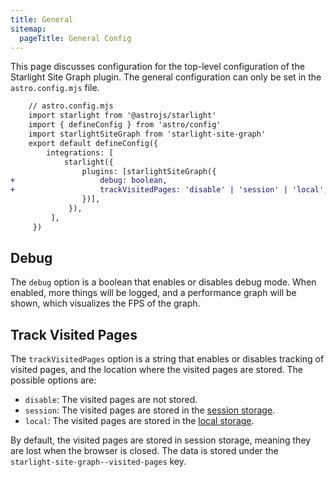 ```yaml
---
title: General
sitemap:
  pageTitle: General Config
---
```


This page discusses configuration for the top-level configuration of the Starlight Site Graph plugin.
The general configuration can only be set in the `astro.config.mjs` file.

```diff lang="js"
	// astro.config.mjs
	import starlight from '@astrojs/starlight'
	import { defineConfig } from 'astro/config'
	import starlightSiteGraph from 'starlight-site-graph'
	export default defineConfig({
		integrations: [
			starlight({
				plugins: [starlightSiteGraph({
+					debug: boolean,
+					trackVisitedPages: 'disable' | 'session' | 'local',
				})],
			 }),
		 ],
	 })
```

## Debug

The `debug` option is a boolean that enables or disables debug mode. When enabled, more things will be logged,
and a performance graph will be shown, which visualizes the FPS of the graph.


## Track Visited Pages

The `trackVisitedPages` option is a string that enables or disables tracking of visited pages, and the
location where the visited pages are stored. The possible options are:

- `disable`: The visited pages are not stored.
- `session`: The visited pages are stored in the [session storage](https://developer.mozilla.org/en-US/docs/Web/API/Window/sessionStorage).
- `local`: The visited pages are stored in the [local storage](https://developer.mozilla.org/en-US/docs/Web/API/Window/localStorage).

By default, the visited pages are stored in session storage, meaning they are lost when the browser is closed.
The data is stored under the `starlight-site-graph--visited-pages` key.
